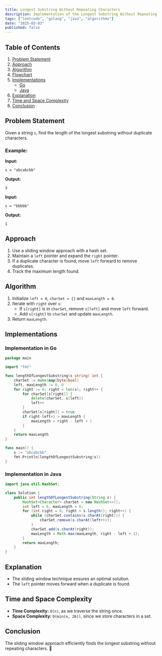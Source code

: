 ```yaml
---
title: Longest Substring Without Repeating Characters
description: Implementation of the Longest Substring Without Repeating Characters algorithm with Go and Java.
tags: ["leetcode", "golang", "java", "algorithms"]
date: "2025-03-03"
published: false
---
```


## Table of Contents

1. [Problem Statement](#problem-statement)
2. [Approach](#approach)
3. [Algorithm](#algorithm)
4. [Flowchart](#flowchart)
5. [Implementations](#implementations)
   - [Go](#implementation-in-go)
   - [Java](#implementation-in-java)
6. [Explanation](#explanation)
7. [Time and Space Complexity](#time-and-space-complexity)
8. [Conclusion](#conclusion)

## Problem Statement

Given a string `s`, find the length of the longest substring without duplicate characters.

### Example:

**Input:**
```
s = "abcabcbb"
```
**Output:**
```
3
```

**Input:**
```
s = "bbbbb"
```
**Output:**
```
1
```

## Approach

1. Use a sliding window approach with a hash set.
2. Maintain a `left` pointer and expand the `right` pointer.
3. If a duplicate character is found, move `left` forward to remove duplicates.
4. Track the maximum length found.

## Algorithm

1. Initialize `left = 0`, `charSet = {}` and `maxLength = 0`.
2. Iterate with `right` over `s`:
   - If `s[right]` is in `charSet`, remove `s[left]` and move `left` forward.
   - Add `s[right]` to `charSet` and update `maxLength`.
3. Return `maxLength`.

## Implementations

### Implementation in Go

```go
package main

import "fmt"

func lengthOfLongestSubstring(s string) int {
    charSet := make(map[byte]bool)
    left, maxLength := 0, 0
    for right := 0; right < len(s); right++ {
        for charSet[s[right]] {
            delete(charSet, s[left])
            left++
        }
        charSet[s[right]] = true
        if right-left+1 > maxLength {
            maxLength = right - left + 1
        }
    }
    return maxLength
}

func main() {
    s := "abcabcbb"
    fmt.Println(lengthOfLongestSubstring(s))
}
```

### Implementation in Java

```java
import java.util.HashSet;

class Solution {
    public int lengthOfLongestSubstring(String s) {
        HashSet<Character> charSet = new HashSet<>();
        int left = 0, maxLength = 0;
        for (int right = 0; right < s.length(); right++) {
            while (charSet.contains(s.charAt(right))) {
                charSet.remove(s.charAt(left++));
            }
            charSet.add(s.charAt(right));
            maxLength = Math.max(maxLength, right - left + 1);
        }
        return maxLength;
    }
}
```

## Explanation

- The sliding window technique ensures an optimal solution.
- The `left` pointer moves forward when a duplicate is found.

## Time and Space Complexity

- **Time Complexity:** `O(n)`, as we traverse the string once.
- **Space Complexity:** `O(min(n, 26))`, since we store characters in a set.

## Conclusion

The sliding window approach efficiently finds the longest substring without repeating characters. 🚀

